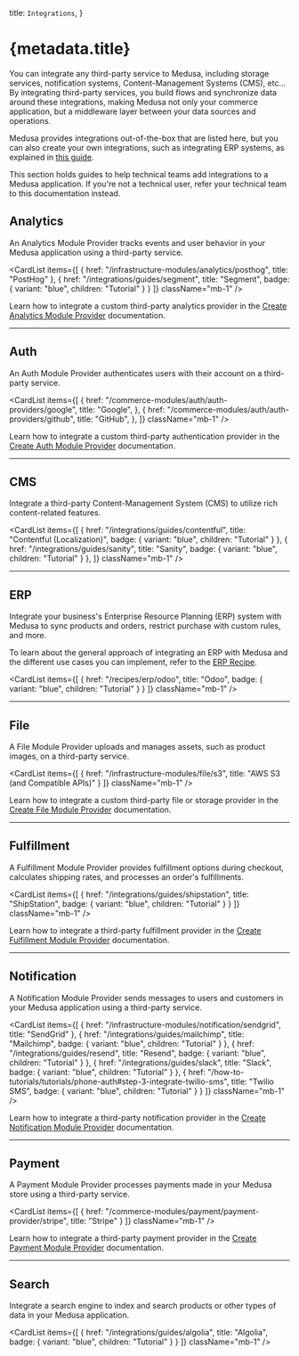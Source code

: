 
  title: `Integrations`,
}

# {metadata.title}

You can integrate any third-party service to Medusa, including storage services, notification systems, Content-Management Systems (CMS), etc… By integrating third-party services, you build flows and synchronize data around these integrations, making Medusa not only your commerce application, but a middleware layer between your data sources and operations.

Medusa provides integrations out-of-the-box that are listed here, but you can also create your own integrations, such as integrating ERP systems, as explained in [this guide](!docs!/learn/customization/integrate-systems).

<Note>

This section holds guides to help technical teams add integrations to a Medusa application. If you're not a technical user, refer your technical team to this documentation instead.

</Note>

## Analytics

An Analytics Module Provider tracks events and user behavior in your Medusa application using a third-party service.

<CardList
  items={[
    {
      href: "/infrastructure-modules/analytics/posthog",
      title: "PostHog"
    },
    {
      href: "/integrations/guides/segment",
      title: "Segment",
      badge: {
        variant: "blue",
        children: "Tutorial"
      }
    }
  ]}
  className="mb-1"
/>

Learn how to integrate a custom third-party analytics provider in the [Create Analytics Module Provider](/references/analytics/provider) documentation.

---

## Auth

An Auth Module Provider authenticates users with their account on a third-party service.

<CardList
  items={[
    {
      href: "/commerce-modules/auth/auth-providers/google",
      title: "Google",
    },
    {
      href: "/commerce-modules/auth/auth-providers/github",
      title: "GitHub",
    },
  ]}
  className="mb-1"
/>

Learn how to integrate a custom third-party authentication provider in the [Create Auth Module Provider](/references/auth/provider) documentation.

---

## CMS

Integrate a third-party Content-Management System (CMS) to utilize rich content-related features.

<CardList
  items={[
    {
      href: "/integrations/guides/contentful",
      title: "Contentful (Localization)",
      badge: {
        variant: "blue",
        children: "Tutorial"
      }
    },
    {
      href: "/integrations/guides/sanity",
      title: "Sanity",
      badge: {
        variant: "blue",
        children: "Tutorial"
      }
    },
  ]}
  className="mb-1"
/>

---

## ERP

Integrate your business's Enterprise Resource Planning (ERP) system with Medusa to sync products and orders, restrict purchase with custom rules, and more.

<Note>

To learn about the general approach of integrating an ERP with Medusa and the different use cases you can implement, refer to the [ERP Recipe](../recipes/erp/page.mdx).

</Note>

<CardList
  items={[
    {
      href: "/recipes/erp/odoo",
      title: "Odoo",
      badge: {
        variant: "blue",
        children: "Tutorial"
      }
    }
  ]}
  className="mb-1"
/>

---

## File

A File Module Provider uploads and manages assets, such as product images, on a third-party service.

<CardList
  items={[
    {
      href: "/infrastructure-modules/file/s3",
      title: "AWS S3 (and Compatible APIs)"
    }
  ]}
  className="mb-1"
/>

Learn how to integrate a custom third-party file or storage provider in the [Create File Module Provider](/references/file-provider-module) documentation.

---

## Fulfillment

A Fulfillment Module Provider provides fulfillment options during checkout, calculates shipping rates, and processes an order's fulfillments.

<CardList
  items={[
    {
      href: "/integrations/guides/shipstation",
      title: "ShipStation",
      badge: {
        variant: "blue",
        children: "Tutorial"
      }
    }
  ]}
  className="mb-1"
/>

Learn how to integrate a third-party fulfillment provider in the [Create Fulfillment Module Provider](/references/fulfillment/provider) documentation.

---

## Notification

A Notification Module Provider sends messages to users and customers in your Medusa application using a third-party service.

<CardList
  items={[
    {
      href: "/infrastructure-modules/notification/sendgrid",
      title: "SendGrid"
    },
    {
      href: "/integrations/guides/mailchimp",
      title: "Mailchimp",
      badge: {
        variant: "blue",
        children: "Tutorial"
      }
    },
    {
      href: "/integrations/guides/resend",
      title: "Resend",
      badge: {
        variant: "blue",
        children: "Tutorial"
      }
    },
    {
      href: "/integrations/guides/slack",
      title: "Slack",
      badge: {
        variant: "blue",
        children: "Tutorial"
      }
    },
    {
      href: "/how-to-tutorials/tutorials/phone-auth#step-3-integrate-twilio-sms",
      title: "Twilio SMS",
      badge: {
        variant: "blue",
        children: "Tutorial"
      }
    }
  ]}
  className="mb-1"
/>

Learn how to integrate a third-party notification provider in the [Create Notification Module Provider](/references/notification-provider-module) documentation.

---

## Payment

A Payment Module Provider processes payments made in your Medusa store using a third-party service.

<CardList
  items={[
    {
      href: "/commerce-modules/payment/payment-provider/stripe",
      title: "Stripe"
    }
  ]}
  className="mb-1"
/>

Learn how to integrate a third-party payment provider in the [Create Payment Module Provider](/references/payment/provider) documentation.

---

## Search

Integrate a search engine to index and search products or other types of data in your Medusa application.

<CardList
  items={[
    {
      href: "/integrations/guides/algolia",
      title: "Algolia",
      badge: {
        variant: "blue",
        children: "Tutorial"
      }
    }
  ]}
  className="mb-1"
/>
